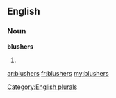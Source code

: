 ==English==

===Noun===
'''blushers'''

# {{plural of|[[blusher]]}}

[[Category:English plurals]]

[[ar:blushers]]
[[fr:blushers]]
[[my:blushers]]